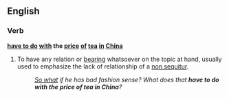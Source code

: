 ==English==

===Verb===
'''[[have to do]] [[with]] the [[price]] [[of]] [[tea]] [[in]] [[China]]'''

#{{idiom}} To have any relation or [[bearing]] whatsoever on the topic at hand, usually used to emphasize the lack of relationship of a [[non sequitur]].
#:''[[so what|So what]] if he has bad fashion sense?  What does that '''have to do with the price of tea in China'''?''